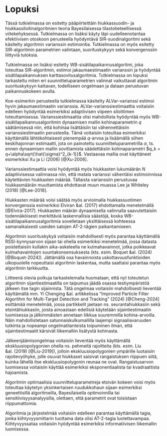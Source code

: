 # Lopuksi

Tässä tutkielmassa on esitetty pääpiirteittäin hiukkassuodin- ja hiukkassiloitinalgoritmien teoria Bayesilaisessa tilastotieteellisessä viitekehyksessä. Tutkielmassa on lisäksi käyty läpi uudelleenotantaa efektiivisen otoskoon perusteella hyödyntävä SIR-suodinalgoritmi sekä käsitelty algoritmin varianssin estimointia. Tutkielmassa on myös esitetty SIR-algoritmin parametrien valintaan, suorituskykyyn sekä konvergenssiin liittyviä tuloksia.

Tutkielmassa on lisäksi esitetty WB-sisätilapaikannusalgoritmi, joka toteuttaa SIR-algoritmin, estimoi jakaumaestimaatin varianssin ja hyödyntää sisätilapaikannuksen karttasovitusalgoritmia. Tutkielmassa on lopuksi tarkasteltu miten eri suunnitteluparametrien valinnat vaikuttavat algoritmin suorituskykyyn kattavan, todelliseen ongelmaan ja dataan perustuvan paikannuskokeen avulla.

Koe-esimerkin perusteella tutkielmassa käsitelty ALVar-varianssi estimoi hyvin jakaumaestimaatin varianssia. ALVar-varianssiestimaattia voitaisiin edelleen hyödyntää esimerkiksi adaptiivisen viipeen siloittimen toteuttamisessa. Varianssiestimaattia olisi mahdollista hyödyntää myös WB-sisätilapaikannusalgoritmin dynaamisen mallin kohinaparametrin $q$ säätämisessä niin, että kohinaa lisättäisiin tai vähennettäisiin varianssiestimaatin perusteella. Tämä voitaisiin toteuttaa esimerkiksi käyttämällä lähtökohtaisesti pienempää $q$-arvoa ja lisäämällä siihen keskihajonnan estimaatti, jota on painotettu suunnitteluparametrilla $\alpha$, ts. ennen dynaamisen mallin sovittamista säädettäisiin kohinaparametri $q_k = q+\alpha\sqrt{\hat{\sigma}^2_{k-1}}$. Vastaavaa mallia ovat käyttäneet esimerkiksi Xu ja Li (2006) [@Xu-2006].

Varianssiestimaattia voisi hyödyntää myös hiukkasten lukumäärän $N$ adaptiivisessa valinnassa niin, että matala varianssi vähentäisi estimoinnissa käytettävien hiukkasten määrää. Tällaista varianssiin perustuvaa hiukkasmäärän muuttamista ehdottavat muun muassa Lee ja Whiteley (2018) [@Lee-2018]. 

Hiukkasten määrää voisi säätää myös arvioimalla hiukkassuotimen konvergenssia esimerkiksi Elviran &al. (2017) ehdottamalla menetelmällä [@Elvira-2017]. Hiukkasten määrän dynaamisella valinnalla saavutettaisiin todennäköisesti merkittäviä laskennallisia säästöjä, koska WB-sisätilapaikannusalgoritmia sovelletaan yksittäisessä kohteessa samanaikaisesti useiden satojen AT-2-tägien paikantamiseen.

Algoritmin suorituskykyä voitaisiin mahdollisesti myös parantaa käyttämällä RSSI-kynnysarvon sijaan tai ohella esimerkiksi menetelmää, jossa datasta poistettaisiin kullakin aika-askeleella ne kulmahavainnot, jotka poikkeavat kulmahavaintojen suuntakonsensuksesta (kts. esim. Boquet &al. (2024) [@Boquet-2024]). Jättämällä osa havainnoista uskottavuusfunktioiden ulkopuolelle nopeuttaisi algoritmin laskentaa, mutta saattaisi parantaa myös algoritmin tarkkuutta.

Liitteenä olevia polkuja tarkastelemalla huomataan, että nyt toteutetun algoritmin sijantiestimaatilla on taipumus jäädä osassa testiympäristöä jälkeen itse tagin sijainnista. Tätä ongelmaa voitaisiin mahdollisesti lieventää käyttämällä mm. Yi Chenging &al. artikkelissa "Improved Particle Filter Algorithm for Multi-Target Detection and Tracking" (2024) [@Cheng-2024] esittämää menetelmää, jossa partikkelit jaetaan ns. seurantahiukkasiin sekä etsintähiukkasiin, joista ainoastaan edellisiä käytetään sijaintiestimaatin luomisessa ja jälkimmäisten annetaan liikkua suuremmilla kohina-arvoilla. Näin mahdollistetaan satunnaiskulkumallilla laajempi signaaliavaruuden tutkinta ja nopeampi ongelmatilanteista toipuminen ilman, että sijaintiestimaatit kärsivät liikemalliin lisätystä kohinasta.

Jälkeenjäämisongelmaa voitaisiin lieventää myös käyttämällä ekskluusiopolygonien ohella ns. pehmeitä rajoitteita (kts. esim. Liu &al. (2019) [@Liu-2019]), jolloin ekskluusiopolygonien ympärille luotaisiin rajoitevyöhyke, jolle osuvat hiukkaset saisivat rangaistuksen riippuen siitä, kuinka lähellä itse ekskluusiopolygonin reunaa ne ovat. Rangaistusarvon luomisessa voitaisiin käyttää esimerkiksi eksponentiaalista tai kvadraattista hajoamista.

Algoritmin optimaalisia suunnitteluparametreja etsivän kokeen voisi myös toteuttaa käytetyn yksinkertaisen ruudukkohaun sijaan  esimerkiksi geneettisillä algoritmeilla, Bayesilaisella optimoinnilla tai sensitiivisyysanalyysilla, olettaen, että parametrit ovat toisistaan riippumattomia.

Algoritmia ja järjestelmää voitaisiin edelleen parantaa käyttämällä tagia, jonka kiihtyvyysmittarin tuottama data olisi AT-2-tagia luotettavampaa. Kiihtyvyyssataa voitaisiin hyödyntää esimerkiksi informatiivisen liikemallin luomisessa.